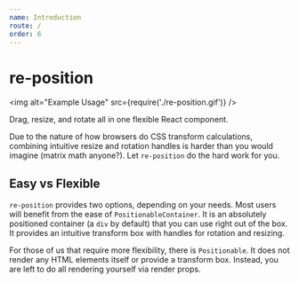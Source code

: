 ```yaml
---
name: Introduction
route: /
order: 6
---
```


# re-position

<img alt="Example Usage" src={require('./re-position.gif')} />

Drag, resize, and rotate all in one flexible React component.

Due to the nature of how browsers do CSS transform calculations, combining
intuitive resize and rotation handles is harder than you would imagine
(matrix math anyone?). Let `re-position` do the hard work for you.

## Easy vs Flexible

`re-position` provides two options, depending on your needs. Most users will
benefit from the ease of `PositionableContainer`. It is an absolutely positioned
container (a `div` by default) that you can use right out of the box. It provides
an intuitive transform box with handles for rotation and resizing.

For those of us that require more flexibility, there is `Positionable`. It does
not render any HTML elements itself or provide a transform box. Instead, you
are left to do all rendering yourself via render props.

